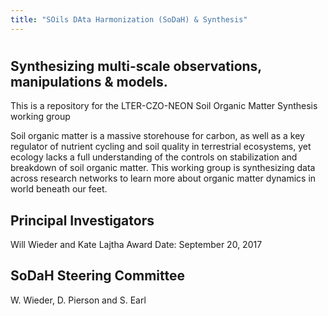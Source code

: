 ```yaml
---
title: "SOils DAta Harmonization (SoDaH) & Synthesis"
---
```

# 
## Synthesizing multi-scale observations, manipulations & models.

This is a repository for the LTER-CZO-NEON Soil Organic Matter Synthesis working group

Soil organic matter is a massive storehouse for carbon, as well as a key regulator of nutrient cycling and soil quality in terrestrial ecosystems, yet ecology lacks a full understanding of the controls on stabilization and breakdown of soil organic matter. This working group is synthesizing data across research networks to learn more about organic matter dynamics in world beneath our feet. 

## Principal Investigators

Will Wieder and Kate Lajtha
Award Date: September 20, 2017

## SoDaH Steering Committee
W. Wieder, D. Pierson and S. Earl